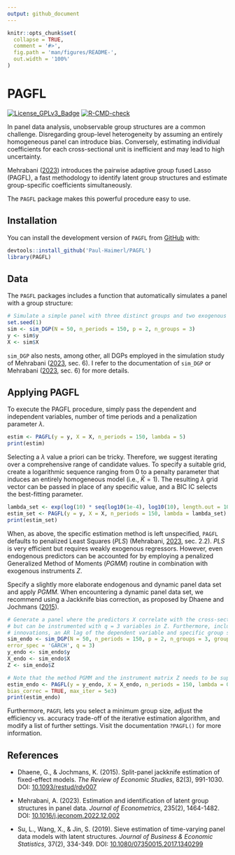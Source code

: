 ```yaml
---
output: github_document
---
```


<!-- README.md is generated from README.Rmd. Please edit that file -->

```r
knitr::opts_chunk$set(
  collapse = TRUE,
  comment = '#>',
  fig.path = 'man/figures/README-',
  out.width = '100%'
)
```

# PAGFL

<!-- badges: start -->
[![License_GPLv3_Badge](https://img.shields.io/badge/License-GPLv3-yellow.svg)](https://www.gnu.org/licenses/gpl-3.0.html)
[![R-CMD-check](https://github.com/Paul-Haimerl/PAGFL/actions/workflows/R-CMD-check.yaml/badge.svg)](https://github.com/Paul-Haimerl/PAGFL/actions/workflows/R-CMD-check.yaml)
<!-- badges: end -->

In panel data analysis, unobservable group structures are a common challenge. Disregarding group-level heterogeneity by assuming an entirely homogeneous panel can introduce bias. Conversely, estimating individual coefficients for each cross-sectional unit is inefficient and may lead to high uncertainty.

Mehrabani ([2023](https://doi.org/10.1016/j.jeconom.2022.12.002)) introduces the pairwise adaptive group fused Lasso (PAGFL), a fast methodology to identify latent group structures and estimate group-specific coefficients simultaneously. 

The `PAGFL` package makes this powerful procedure easy to use.

## Installation

You can install the development version of `PAGFL` from [GitHub](https://github.com/) with:

```r
devtools::install_github('Paul-Haimerl/PAGFL')
library(PAGFL)
```

## Data

The `PAGFL` packages includes a function that automatically simulates a panel with a group structure:

```r
# Simulate a simple panel with three distinct groups and two exogenous explanatory variables
set.seed(1)
sim <- sim_DGP(N = 50, n_periods = 150, p = 2, n_groups = 3)
y <- sim$y
X <- sim$X
```

`sim_DGP` also nests, among other, all DGPs employed in the simulation study of Mehrabani ([2023](https://doi.org/10.1016/j.jeconom.2022.12.002), sec. 6). I refer to the documentation of `sim_DGP` or Mehrabani ([2023](https://doi.org/10.1016/j.jeconom.2022.12.002), sec. 6) for more details.

## Applying PAGFL

To execute the PAGFL procedure, simply pass the dependent and independent variables, number of time periods and a penalization parameter $\lambda$.

```r
estim <- PAGFL(y = y, X = X, n_periods = 150, lambda = 5)
print(estim)
```

Selecting a $\lambda$ value a priori can be tricky. Therefore, we suggest iterating over a comprehensive range of candidate values. To specify a suitable grid, create a logarithmic sequence ranging from 0 to a penalty parameter that induces an entirely homogeneous model (i.e., $\widehat{K} = 1$). The resulting $\lambda$ grid vector can be passed in place of any specific value, and a BIC IC selects the best-fitting parameter.

```r
lambda_set <- exp(log(10) * seq(log10(1e-4), log10(10), length.out = 10))
estim_set <- PAGFL(y = y, X = X, n_periods = 150, lambda = lambda_set)
print(estim_set)
```

When, as above, the specific estimation method is left unspecified, `PAGFL` defaults to penalized Least Squares (*PLS*) \code{method = 'PLS'} (Mehrabani, [2023](https://doi.org/10.1016/j.jeconom.2022.12.002), sec. 2.2). *PLS* is very efficient but requires weakly exogenous regressors. However, even endogenous predictors can be accounted for by employing a penalized Generalized Method of Moments (*PGMM*) routine in combination with exogenous instruments $Z$.

Specify a slightly more elaborate endogenous and dynamic panel data set and apply *PGMM*. When encountering a dynamic panel data set, we recommend using a Jackknife bias correction, as proposed by Dhaene and Jochmans ([2015](https://doi.org/10.1093/restud/rdv007)).

```r
# Generate a panel where the predictors X correlate with the cross-sectional innovation, 
# but can be instrumented with q = 3 variables in Z. Furthermore, include GARCH(1,1) 
# innovations, an AR lag of the dependent variable and specific group sizes
sim_endo <- sim_DGP(N = 50, n_periods = 150, p = 2, n_groups = 3, group_proportions = c(0.2, 0.2, 0.6), 
error_spec = 'GARCH', q = 3)
y_endo <- sim_endo$y
X_endo <- sim_endo$X
Z <- sim_endo$Z

# Note that the method PGMM and the instrument matrix Z needs to be supplied
estim_endo <- PAGFL(y = y_endo, X = X_endo, n_periods = 150, lambda = 0.05, method = 'PGMM', Z = Z, 
bias_correc = TRUE, max_iter = 5e3)
print(estim_endo)
```

Furthermore, `PAGFL` lets you select a minimum group size, adjust the efficiency vs. accuracy trade-off of the iterative estimation algorithm, and modify a list of further settings. Visit the documentation `?PAGFL()` for more information.

## References
- Dhaene, G., & Jochmans, K. (2015). Split-panel jackknife estimation of fixed-effect models. *The Review of Economic Studies*, 82(3), 991-1030. DOI: [10.1093/restud/rdv007](https://doi.org/10.1093/restud/rdv007)

- Mehrabani, A. (2023). Estimation and identification of latent group structures in panel data. *Journal of Econometrics*, 235(2), 1464-1482. DOI: [10.1016/j.jeconom.2022.12.002](https://doi.org/10.1016/j.jeconom.2022.12.002)

- Su, L., Wang, X., & Jin, S. (2019). Sieve estimation of time-varying panel data models with latent structures. *Journal of Business & Economic Statistics*, 37(2), 334-349. DOI: [10.1080/07350015.2017.1340299](https://doi.org/10.1080/07350015.2017.1340299)
